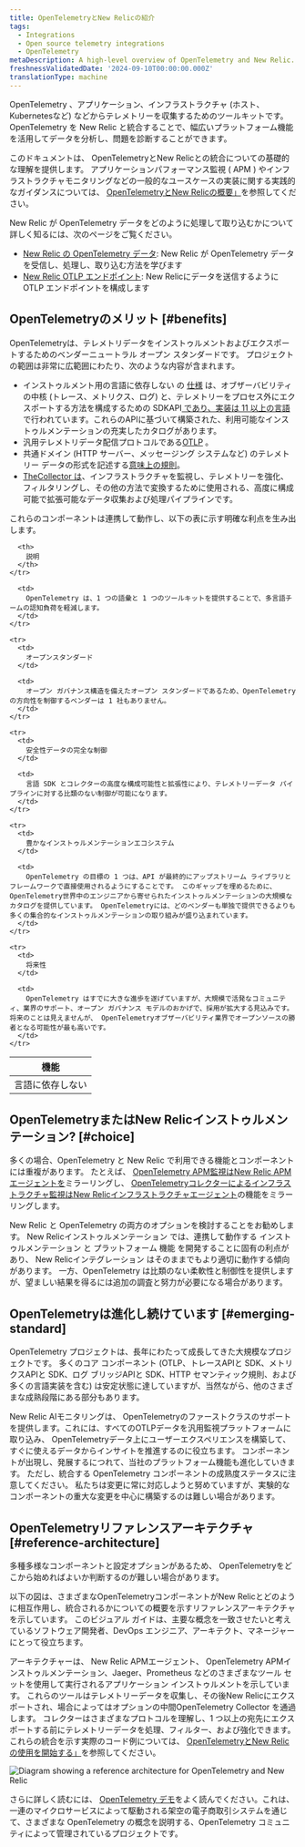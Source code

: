```yaml
---
title: OpenTelemetryとNew Relicの紹介
tags:
  - Integrations
  - Open source telemetry integrations
  - OpenTelemetry
metaDescription: A high-level overview of OpenTelemetry and New Relic.
freshnessValidatedDate: '2024-09-10T00:00:00.000Z'
translationType: machine
---
```


OpenTelemetry 、アプリケーション、インフラストラクチャ (ホスト、 Kubernetesなど) などからテレメトリーを収集するためのツールキットです。 OpenTelemetry を New Relic と統合することで、幅広いプラットフォーム機能を活用してデータを分析し、問題を診断することができます。

このドキュメントは、 OpenTelemetryとNew Relicとの統合についての基礎的な理解を提供します。 アプリケーションパフォーマンス監視 ( APM ) やインフラストラクチャモニタリングなどの一般的なユースケースの実装に関する実践的なガイダンスについては、 [OpenTelemetryとNew Relicの概要」](/docs/opentelemetry/get-started/opentelemetry-get-started-intro/)を参照してください。

New Relic が OpenTelemetry データをどのように処理して取り込むかについて詳しく知るには、次のページをご覧ください。

* [New Relic の OpenTelemetry データ](/docs/opentelemetry/best-practices/opentelemetry-data-overview/): New Relic が OpenTelemetry データを受信し、処理し、取り込む方法を学びます
* [New Relic OTLP エンドポイント](/docs/opentelemetry/best-practices/opentelemetry-otlp/): New Relicにデータを送信するように OTLP エンドポイントを構成します

## OpenTelemetryのメリット [#benefits]

OpenTelemetryは、テレメトリデータをインストゥルメントおよびエクスポートするためのベンダーニュートラル オープン スタンダードです。 プロジェクトの範囲は非常に広範囲にわたり、次のような内容が含まれます。

* インストゥルメント用の言語に依存しない の [仕様](https://opentelemetry.io/docs/specs/otel/) は、オブザーバビリティの中核 (トレース、メトリクス、ログ) と、テレメトリーをプロセス外にエクスポートする方法を構成するための SDKAPI[ であり、実装は 11 以上の言語](https://opentelemetry.io/docs/languages/) で行われています。これらのAPIに基づいて構築された、利用可能なインストゥルメンテーションの充実したカタログがあります。
* 汎用テレメトリデータ配信プロトコルである[OTLP](https://opentelemetry.io/docs/specs/otlp/) 。
* 共通ドメイン (HTTP サーバー、メッセージング システムなど) のテレメトリー データの形式を記述する[意味上の規則](https://opentelemetry.io/docs/specs/semconv/)。
* [TheCollector は](https://opentelemetry.io/docs/collector/)、インフラストラクチャを監視し、テレメトリーを強化、フィルタリングし、その他の方法で変換するために使用される、高度に構成可能で拡張可能なデータ収集および処理パイプラインです。

これらのコンポーネントは連携して動作し、以下の表に示す明確な利点を生み出します。

<table>
  <thead>
    <tr>
      <th style={{ width: "200px" }}>
        機能
      </th>

      <th>
        説明
      </th>
    </tr>
  </thead>

  <tbody>
    <tr>
      <td>
        言語に依存しない
      </td>

      <td>
        OpenTelemetry は、1 つの語彙と 1 つのツールキットを提供することで、多言語チームの認知負荷を軽減します。
      </td>
    </tr>

    <tr>
      <td>
        オープンスタンダード
      </td>

      <td>
        オープン ガバナンス構造を備えたオープン スタンダードであるため、OpenTelemetry の方向性を制御するベンダーは 1 社もありません。
      </td>
    </tr>

    <tr>
      <td>
        安全性データの完全な制御
      </td>

      <td>
        言語 SDK とコレクターの高度な構成可能性と拡張性により、テレメトリーデータ パイプラインに対する比類のない制御が可能になります。
      </td>
    </tr>

    <tr>
      <td>
        豊かなインストゥルメンテーションエコシステム
      </td>

      <td>
        OpenTelemetry の目標の 1 つは、API が最終的にアップストリーム ライブラリとフレームワークで直接使用されるようにすることです。 このギャップを埋めるために、 OpenTelemetry世界中のエンジニアから寄せられたインストゥルメンテーションの大規模なカタログを提供しています。 OpenTelemetryには、どのベンダーも単独で提供できるよりも多くの集合的なインストゥルメンテーションの取り組みが盛り込まれています。
      </td>
    </tr>

    <tr>
      <td>
        将来性
      </td>

      <td>
        OpenTelemetry はすでに大きな進歩を遂げていますが、大規模で活発なコミュニティ、業界のサポート、オープン ガバナンス モデルのおかげで、採用が拡大する見込みです。 将来のことは見えませんが、 OpenTelemetryオブザーバビリティ業界でオープンソースの勝者となる可能性が最も高いです。
      </td>
    </tr>
  </tbody>
</table>

## OpenTelemetryまたはNew Relicインストゥルメンテーション? [#choice]

多くの場合、OpenTelemetry と New Relic で利用できる機能とコンポーネントには重複があります。 たとえば、 [OpenTelemetry APM監視は](/docs/opentelemetry/get-started/apm-monitoring/opentelemetry-apm-intro/)[New Relic APMエージェントを](/docs/apm/new-relic-apm/getting-started/introduction-apm/)ミラーリングし、 [OpenTelemetryコレクターによるインフラストラクチャ監視は](/docs/opentelemetry/get-started/collector-infra-monitoring/opentelemetry-collector-infra-intro/)[New Relicインフラストラクチャエージェント](/docs/infrastructure/infrastructure-monitoring/get-started/get-started-infrastructure-monitoring/)の機能をミラーリングします。

New Relic と OpenTelemetry の両方のオプションを検討することをお勧めします。 New Relicインストゥルメンテーション では、連携して動作する インストゥルメンテーション と プラットフォーム 機能 を開発することに固有の利点があり、 New Relicインテグレーション はそのままでもより適切に動作する傾向があります。 一方、OpenTelemetry は比類のない柔軟性と制御性を提供しますが、望ましい結果を得るには追加の調査と努力が必要になる場合があります。

## OpenTelemetryは進化し続けています [#emerging-standard]

OpenTelemetry プロジェクトは、長年にわたって成長してきた大規模なプロジェクトです。 多くのコア コンポーネント (OTLP、トレースAPIと SDK、メトリクスAPIと SDK、ログ ブリッジAPIと SDK、HTTP セマンティック規則、および多くの言語実装を含む) は安定状態に達していますが、当然ながら、他のさまざまな成熟段階にある部分もあります。

New Relic AIモニタリングは、 OpenTelemetryのファーストクラスのサポートを提供します。これには、すべてのOTLPデータを汎用監視プラットフォームに取り込み、 OpenTelemetryデータ上にユーザーエクスペリエンスを構築して、すぐに使えるデータからインサイトを推進するのに役立ちます。 コンポーネントが出現し、発展するにつれて、当社のプラットフォーム機能も進化していきます。 ただし、統合する OpenTelemetry コンポーネントの成熟度ステータスに注意してください。 私たちは変更に常に対応しようと努めていますが、実験的なコンポーネントの重大な変更を中心に構築するのは難しい場合があります。

## OpenTelemetryリファレンスアーキテクチャ [#reference-architecture]

多種多様なコンポーネントと設定オプションがあるため、 OpenTelemetryをどこから始めればよいか判断するのが難しい場合があります。

以下の図は、さまざまなOpenTelemetryコンポーネントがNew Relicとどのように相互作用し、統合されるかについての概要を示すリファレンスアーキテクチャを示しています。 このビジュアル ガイドは、主要な概念を一致させたいと考えているソフトウェア開発者、DevOps エンジニア、アーキテクト、マネージャーにとって役立ちます。

アーキテクチャーは、 New Relic APMエージェント、 OpenTelemetry APMインストゥルメンテーション、Jaeger、Prometheus などのさまざまなツール セットを使用して実行されるアプリケーション インストゥルメントを示しています。 これらのツールはテレメトリーデータを収集し、その後New Relicにエクスポートされ、場合によってはオプションの中間OpenTelemetry Collector を通過します。 コレクターはさまざまなプロトコルを理解し、1 つ以上の宛先にエクスポートする前にテレメトリーデータを処理、フィルター、および強化できます。 これらの統合を示す実際のコード例については、 [OpenTelemetryとNew Relicの使用を開始する」](/docs/opentelemetry/get-started/opentelemetry-get-started-intro/)を参照してください。

<img title="Diagram showing a reference architecture for OpenTelemetry and New Relic" alt="Diagram showing a reference architecture for OpenTelemetry and New Relic" src="/images/more-integrations_diagram_otel-ref-arch.webp" />

さらに詳しく読むには、 [OpenTelemetry デモ](https://opentelemetry.io/docs/demo/)をよく読んでください。これは、一連のマイクロサービスによって駆動される架空の電子商取引システムを通じて、さまざまな OpenTelemetry の概念を説明する、OpenTelemetry コミュニティによって管理されているプロジェクトです。